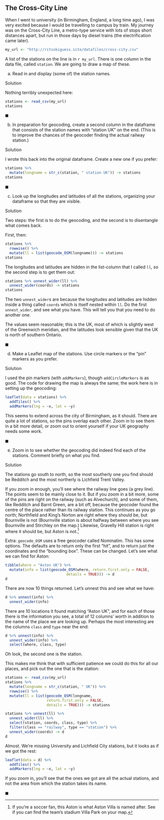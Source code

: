 ## The Cross-City Line

When I went to university (in Birmingham, England, a long time ago), I was very excited because I would be travelling to campus by train. My journey was on the Cross-City Line, a metro-type service with lots of stops short distances apart, but run in those days by diesel trains (the electrification came later). 

```r
my_url <- "http://ritsokiguess.site/datafiles/cross-city.csv"
```


A list of the stations on the line is in `r my_url`. There is one column in the data file, called `station`. We are going to draw a map of these.

(a) Read in and display (some of) the station names.

Solution

Nothing terribly unexpected here:

```r
stations <- read_csv(my_url)
stations
```

$\blacksquare$

(b) In preparation for geocoding, create a second column in the dataframe that consists of the station names with "station UK" on the end. (This is to improve the chances of the geocoder finding the actual railway station.)

Solution

I wrote this back into the original dataframe. Create a new one if you prefer:

```r
stations %>% 
  mutate(longname = str_c(station, " station UK")) -> stations
stations
```

$\blacksquare$

(c) Look up the longitudes and latitudes of all the stations, organizing your dataframe so that they are visible.

Solution

Two steps: the first is to do the geocoding, and the second is to disentangle what comes back.

First, then:

```r
stations %>% 
  rowwise() %>% 
  mutate(ll = list(geocode_OSM(longname))) -> stations
stations
```

The longitudes and latitudes are hidden in the list-column that I called `ll`, so the second step is to get them out:

```r
stations %>% unnest_wider(ll) %>% 
  unnest_wider(coords) -> stations
stations
```

The two `unnest_wider`s are because the longitudes and latitudes are hidden inside a thing called `coords` which is itself nested within `ll`. Do the first `unnest_wider`, and see what you have. This will tell you that you need to do another one. 

The values seem reasonable; this is the UK, most of which is slightly west of the Greenwich meridian, and the latitudes look sensible given that the UK is north of southern Ontario.

$\blacksquare$

(d) Make a Leaflet map of the stations. Use circle markers or the "pin" markers as you prefer.


Solution

I used the pin markers (with `addMarkers`), though `addCircleMarkers` is as good. The code for drawing the map is always the same; the work here is in setting up the geocoding:

```r
leaflet(data = stations) %>% 
  addTiles() %>% 
  addMarkers(lng = ~x, lat = ~y)
```

This seems to extend across the city of Birmingham, as it should. There are quite a lot of stations, so the pins overlap each other. Zoom in to see them in a bit more detail, or zoom out to orient yourself if your UK geography needs some work.

$\blacksquare$

(e) Zoom in to see whether the geocoding did indeed find each of the stations. Comment briefly on what you find.

Solution

The stations go south to north, so the most southerly one you find should be Redditch and the most northerly is Lichfield Trent Valley. 

If you zoom in enough, you'll see where the railway line goes (a grey line). The points seem to be mainly close to it. But if you zoom in a bit more, some of the pins are right on the railway (such as Alvechurch), and some of them, like Redditch and Barnt Green, are a bit off, because the geocoder found the centre of the place rather than its railway station. This continues as you go north; Northfield and King's Norton are right where they should be, but Bournville is not (Bournville station is about halfway between where you see Bournville and Stirchley on the map.) Likewise, Gravelly Hill station is right where it should be, but Aston is not.^[If you're a soccer fan, this Aston is what Aston Villa is named after. See if you can find the team's stadium Villa Park on your map.]

Extra: `geocode_OSM` uses a free geocoder called Nominatim. This has some options. The defaults are to return only the first "hit", and to return just the coordinates and the "bounding box". These can be changed. Let's see what we can find for Aston:

```r
tibble(where = "Aston UK") %>% 
  mutate(info = list(geocode_OSM(where, return.first.only = FALSE,
                            details = TRUE))) -> d
d         
```
There are now 10 things returned. Let's unnest this and see what we have:

```r
d %>% unnest(info) %>% 
  unnest_wider(info)
```

There are 10 locations it found matching "Aston UK", and for each of those there is the information you see, a total of 12 columns' worth in addition to the name of the place we are looking up. Perhaps the most interesting are the columns `class` and `type` near the end:

```r
d %>% unnest(info) %>% 
  unnest_wider(info) %>% 
  select(where, class, type)

```

Oh look, the second one is the station. 

This makes me think that with sufficient patience we could do this for all our places, and pick out the one that is the station:

```r
stations <- read_csv(my_url)
stations %>% 
  mutate(longname = str_c(station, " UK")) %>% 
  rowwise() %>% 
  mutate(ll = list(geocode_OSM(longname, 
                   return.first.only = FALSE,
                   details = TRUE))) -> stations
```


```r
stations %>% unnest(ll) %>% 
  unnest_wider(ll) %>% 
  select(station, coords, class, type) %>% 
  filter(class == "railway", type == "station") %>% 
  unnest_wider(coords) -> d
d
```

Almost. We're missing University and Lichfield City stations, but it looks as if we got the rest:

```r
leaflet(data = d) %>% 
  addTiles() %>% 
  addMarkers(lng = ~x, lat = ~y)
```

If you zoom in, you'll see that the ones we got are all the actual stations, and not the area from which the station takes its name.

$\blacksquare$

